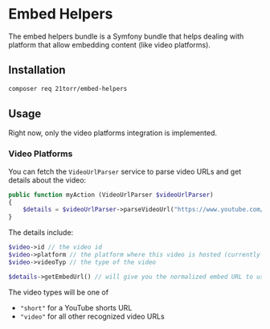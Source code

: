 
# Embed Helpers

<LinkList
	github="https://github.com/21TORR/EmbedHelpersBundle"
	packagist="https://packagist.org/packages/21torr/embed-helpers"
/>

The embed helpers bundle is a Symfony bundle that helps dealing with platform that allow embedding content (like video platforms).


## Installation

```bash
composer req 21torr/embed-helpers
```

## Usage

Right now, only the video platforms integration is implemented.


### Video Platforms

You can fetch the `VideoUrlParser` service to parse video URLs and get details about the video:


```php
public function myAction (VideoUrlParser $videoUrlParser)
{
    $details = $videoUrlParser->parseVideoUrl("https://www.youtube.com/...");
}
```


The details include:

```php
$video->id // the video id
$video->platform // the platform where this video is hosted (currently Vimeo and YouTube only)
$video->videoTyp // the type of the video

$details->getEmbedUrl() // will give you the normalized embed URL to use this video in your app
```

The video types will be one of
- `"short"` for a YouTube shorts URL
- `"video"` for all other recognized video URLs
